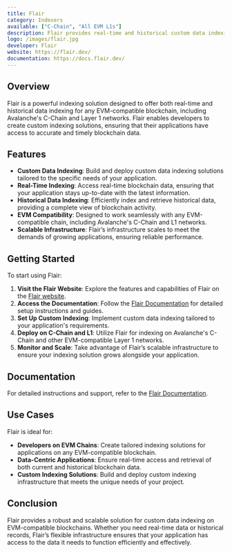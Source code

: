 ```yaml
---
title: Flair
category: Indexers
available: ["C-Chain", "All EVM L1s"]
description: Flair provides real-time and historical custom data indexing for any EVM-compatible chain.
logo: /images/flair.jpg
developer: Flair
website: https://flair.dev/
documentation: https://docs.flair.dev/
---
```


## Overview

Flair is a powerful indexing solution designed to offer both real-time and historical data indexing for any EVM-compatible blockchain, including Avalanche's C-Chain and Layer 1 networks. Flair enables developers to create custom indexing solutions, ensuring that their applications have access to accurate and timely blockchain data.

## Features

- **Custom Data Indexing**: Build and deploy custom data indexing solutions tailored to the specific needs of your application.
- **Real-Time Indexing**: Access real-time blockchain data, ensuring that your application stays up-to-date with the latest information.
- **Historical Data Indexing**: Efficiently index and retrieve historical data, providing a complete view of blockchain activity.
- **EVM Compatibility**: Designed to work seamlessly with any EVM-compatible chain, including Avalanche's C-Chain and L1 networks.
- **Scalable Infrastructure**: Flair’s infrastructure scales to meet the demands of growing applications, ensuring reliable performance.

## Getting Started

To start using Flair:

1. **Visit the Flair Website**: Explore the features and capabilities of Flair on the [Flair website](https://flair.dev/).
2. **Access the Documentation**: Follow the [Flair Documentation](https://docs.flair.dev/) for detailed setup instructions and guides.
3. **Set Up Custom Indexing**: Implement custom data indexing tailored to your application's requirements.
4. **Deploy on C-Chain and L1**: Utilize Flair for indexing on Avalanche's C-Chain and other EVM-compatible Layer 1 networks.
5. **Monitor and Scale**: Take advantage of Flair’s scalable infrastructure to ensure your indexing solution grows alongside your application.

## Documentation

For detailed instructions and support, refer to the [Flair Documentation](https://docs.flair.dev/).

## Use Cases

Flair is ideal for:

- **Developers on EVM Chains**: Create tailored indexing solutions for applications on any EVM-compatible blockchain.
- **Data-Centric Applications**: Ensure real-time access and retrieval of both current and historical blockchain data.
- **Custom Indexing Solutions**: Build and deploy custom indexing infrastructure that meets the unique needs of your project.

## Conclusion

Flair provides a robust and scalable solution for custom data indexing on EVM-compatible blockchains. Whether you need real-time data or historical records, Flair’s flexible infrastructure ensures that your application has access to the data it needs to function efficiently and effectively.

